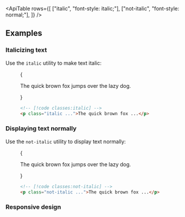 

<ApiTable
  rows={[
    ["italic", "font-style: italic;"],
    ["not-italic", "font-style: normal;"],
  ]}
/>

## Examples

### Italicizing text

Use the `italic` utility to make text italic:

<Figure>

<Example>
  {
    <p className="text-center text-lg font-medium text-gray-900 italic dark:text-gray-200">
      The quick brown fox jumps over the lazy dog.
    </p>
  }
</Example>

```html
<!-- [!code classes:italic] -->
<p class="italic ...">The quick brown fox ...</p>
```

</Figure>

### Displaying text normally

Use the `not-italic` utility to display text normally:

<Figure>

<Example>
  {
    <p className="text-center text-lg font-medium text-gray-900 not-italic dark:text-gray-200">
      The quick brown fox jumps over the lazy dog.
    </p>
  }
</Example>

```html
<!-- [!code classes:not-italic] -->
<p class="not-italic ...">The quick brown fox ...</p>
```

</Figure>

### Responsive design

<ResponsiveDesign property="font-style" defaultClass="italic" featuredClass="not-italic" element="p" />
